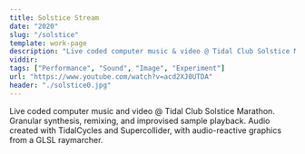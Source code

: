 ```yaml
---
title: Solstice Stream
date: "2020"
slug: "/solstice"
template: work-page
description: "Live coded computer music & video @ Tidal Club Solstice Marathon. Granular synthesis, remixing, & improvised sample playback."
viddir:
tags: ["Performance", "Sound", "Image", "Experiment"]
url: "https://www.youtube.com/watch?v=acd2XJ0UTDA"
header: "./solstice0.jpg"
---
```


Live coded computer music and video @ Tidal Club Solstice Marathon. Granular synthesis, remixing, and improvised sample playback. Audio created with TidalCycles and Supercollider, with audio-reactive graphics from a GLSL raymarcher.
